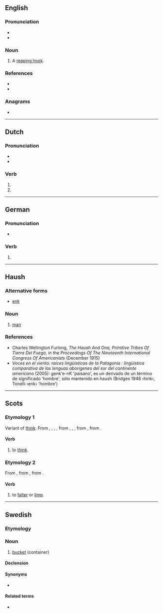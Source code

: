 {{also|Hink}}
==English==

===Pronunciation===
* {{IPA|en|/hɪŋk/}}
* {{rhymes|en|ɪŋk|s=1}}

===Noun===
{{en-noun}}

# {{lb|en|obsolete}} A [[reaping hook]].

===References===
* {{R:Knight AMD}}
* {{R:Webster 1913}}

===Anagrams===
* {{anagrams|en|a=hikn|Kinh}}

----

==Dutch==

===Pronunciation===
* {{audio|nl|Nl-hink.ogg|Audio}}
* {{rhymes|nl|ɪŋk|s=1}}

===Verb===
{{head|nl|verb form}}

# {{nl-verb form of|p=1|n=sg|t=pres|m=ind|hinken}}
# {{nl-verb form of|m=imp|hinken}}

----

==German==

===Pronunciation===
* {{audio|de|De-hink.ogg|Audio}}

===Verb===
{{head|de|verb form}}

# {{verb form of|de|hinken||s|imp}}

----

==Haush==

===Alternative forms===
* [[enk]]

===Noun===
{{head|sai-hau|noun}}

# [[man]]

===References===
* Charles Wellington Furlong, ''The Haush And Ona, Primitive Tribes Of Tierra Del Fuego'', in the ''Proceedings Of The Nineteenth International Congress Of Americanists'' (December 1915)
* ''Voces en el viento: raíces lingüísticas de la Patagonia : lingüística comparativa de las lenguas aborígenes del sur del continente americano'' (2005): genk'e-nK 'paisano', es un derivado de un término de significado 'hombre', sólo mantenido en haush (Bridges 1948 ‹hink›, Tonelli ‹enk› 'hombre')

----

==Scots==

===Etymology 1===
Variant of [[think]]. From {{inh|en|enm|thinken}}, {{m|enm|thynken}}, {{m|enm|thenken}}, {{m|enm|thenchen}}, from {{inh|en|ang|þencan}}, {{m|ang|þenċan}}, {{m|ang|þenċean||to think}}, from {{inh|en|gem-pro|*þankijaną||to think, suppose, perceive}}, from {{der|en|ine-pro|*teng-||to think, feel, know}}.

====Verb====
{{sco-verb|hinks|hinkin|'''[[thought]]''' ''or'' '''[[thocht]]'''|'''[[thought]]''' ''or'' '''[[thocht]]'''}}

# {{lb|sco|many Scots dialects}} to [[think]].

===Etymology 2===
From {{inh|en|enm|*hinken}}, from {{inh|en|ang|hincian||to limp, halt, hobble}}, from {{inh|en|gem-pro|*hinkaną||to limp, hobble, be injured}}.

====Verb====
{{head|sco|verb}}

# {{lb|sco|obsolete}} to [[falter]] or [[limp]].

----

==Swedish==

===Etymology===
{{rfe|sv}}

===Noun===
{{sv-noun|c}}

# [[bucket]] (container)

====Declension====
{{sv-infl-noun-c-ar}}

====Synonyms====
* {{l|sv|spann}}

====Related terms====
* {{l|sv|hinka}}